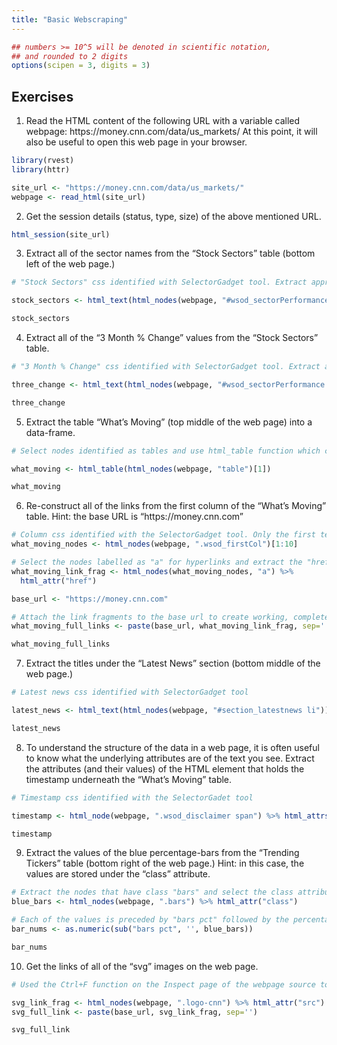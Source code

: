 ```yaml
---
title: "Basic Webscraping"
---
```


<style type="text/css">
.table {

    width: 80%;
    margin-left:10%; 
    margin-right:10%;
}
</style>
```r
## numbers >= 10^5 will be denoted in scientific notation,
## and rounded to 2 digits
options(scipen = 3, digits = 3)
```



## Exercises

1. Read the HTML content of the following URL with a variable called webpage: https://money.cnn.com/data/us_markets/ At this point, it will also be useful to open this web page in your browser.

```r
library(rvest)
library(httr)

site_url <- "https://money.cnn.com/data/us_markets/"
webpage <- read_html(site_url)
```

2. Get the session details (status, type, size) of the above mentioned URL.

```r
html_session(site_url)

```

3. Extract all of the sector names from the “Stock Sectors” table (bottom left of the web page.)

```r

# "Stock Sectors" css identified with SelectorGadget tool. Extract appropriate nodes and their associated text values.

stock_sectors <- html_text(html_nodes(webpage, "#wsod_sectorPerformance .wsod_firstCol"))

stock_sectors
```

4. Extract all of the “3 Month % Change” values from the “Stock Sectors” table.

```r

# "3 Month % Change" css identified with SelectorGadget tool. Extract appropriate nodes and their associated text values.

three_change <- html_text(html_nodes(webpage, "#wsod_sectorPerformance td.wsod_aRight"))

three_change
```

5. Extract the table “What’s Moving” (top middle of the web page) into a data-frame.

```r

# Select nodes identified as tables and use html_table function which converts the tables to a data frame. Here we are only interested in the first table, the "What's Moving" table, as indicated by the [1] index.

what_moving <- html_table(html_nodes(webpage, "table")[1])

what_moving 
```

6. Re-construct all of the links from the first column of the “What’s Moving” table.
Hint: the base URL is “https://money.cnn.com”

```r
# Column css identified with the SelectorGadget tool. Only the first ten rows are part of the "What's Moving" table, the remaining values of the column are actually part of the "Stock Sectors" table
what_moving_nodes <- html_nodes(webpage, ".wsod_firstCol")[1:10]

# Select the nodes labelled as "a" for hyperlinks and extract the "href" attribute containing the link fragment associated with that item
what_moving_link_frag <- html_nodes(what_moving_nodes, "a") %>% 
  html_attr("href")

base_url <- "https://money.cnn.com"

# Attach the link fragments to the base url to create working, complete links
what_moving_full_links <- paste(base_url, what_moving_link_frag, sep='')

what_moving_full_links 

```

7. Extract the titles under the “Latest News” section (bottom middle of the web page.)

```r
# Latest news css identified with SelectorGadget tool

latest_news <- html_text(html_nodes(webpage, "#section_latestnews li"))

latest_news
```

8. To understand the structure of the data in a web page, it is often useful to know what the underlying attributes are of the text you see.
Extract the attributes (and their values) of the HTML element that holds the timestamp underneath the “What’s Moving” table.

```r

# Timestamp css identified with the SelectorGadet tool

timestamp <- html_node(webpage, ".wsod_disclaimer span") %>% html_attrs()

timestamp

```

9. Extract the values of the blue percentage-bars from the “Trending Tickers” table (bottom right of the web page.)
Hint: in this case, the values are stored under the “class” attribute.

```r
# Extract the nodes that have class "bars" and select the class attribute
blue_bars <- html_nodes(webpage, ".bars") %>% html_attr("class")

# Each of the values is preceded by "bars pct" followed by the percentage. Remove these characters and convert to a number. 
bar_nums <- as.numeric(sub("bars pct", '', blue_bars))

bar_nums
```

10. Get the links of all of the “svg” images on the web page.

```r
# Used the Ctrl+F function on the Inspect page of the webpage source to find all instances of "svg", the images associated with "svg" were all of class="logo-cnn"

svg_link_frag <- html_nodes(webpage, ".logo-cnn") %>% html_attr("src")
svg_full_link <- paste(base_url, svg_link_frag, sep='')

svg_full_link
```

